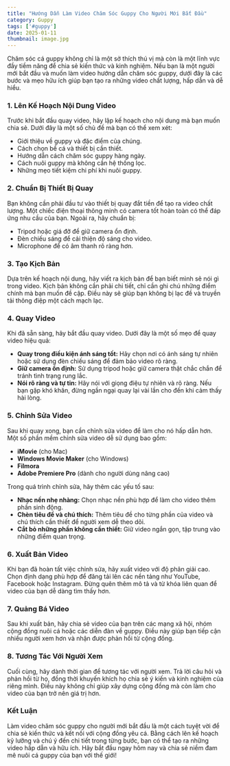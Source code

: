 ```yaml
---
title: "Hướng Dẫn Làm Video Chăm Sóc Guppy Cho Người Mới Bắt Đầu"
category: Guppy
tags: ['#guppy']
date: 2025-01-11
thumbnail: image.jpg
---
```


Chăm sóc cá guppy không chỉ là một sở thích thú vị mà còn là một lĩnh vực đầy tiềm năng để chia sẻ kiến thức và kinh nghiệm. Nếu bạn là một người mới bắt đầu và muốn làm video hướng dẫn chăm sóc guppy, dưới đây là các bước và mẹo hữu ích giúp bạn tạo ra những video chất lượng, hấp dẫn và dễ hiểu.

### 1. **Lên Kế Hoạch Nội Dung Video**
Trước khi bắt đầu quay video, hãy lập kế hoạch cho nội dung mà bạn muốn chia sẻ. Dưới đây là một số chủ đề mà bạn có thể xem xét:

- Giới thiệu về guppy và đặc điểm của chúng.
- Cách chọn bể cá và thiết bị cần thiết.
- Hướng dẫn cách chăm sóc guppy hàng ngày.
- Cách nuôi guppy mà không cần hệ thống lọc.
- Những mẹo tiết kiệm chi phí khi nuôi guppy.

### 2. **Chuẩn Bị Thiết Bị Quay**
Bạn không cần phải đầu tư vào thiết bị quay đắt tiền để tạo ra video chất lượng. Một chiếc điện thoại thông minh có camera tốt hoàn toàn có thể đáp ứng nhu cầu của bạn. Ngoài ra, hãy chuẩn bị:

- Tripod hoặc giá đỡ để giữ camera ổn định.
- Đèn chiếu sáng để cải thiện độ sáng cho video.
- Microphone để có âm thanh rõ ràng hơn.

### 3. **Tạo Kịch Bản**
Dựa trên kế hoạch nội dung, hãy viết ra kịch bản để bạn biết mình sẽ nói gì trong video. Kịch bản không cần phải chi tiết, chỉ cần ghi chú những điểm chính mà bạn muốn đề cập. Điều này sẽ giúp bạn không bị lạc đề và truyền tải thông điệp một cách mạch lạc.

### 4. **Quay Video**
Khi đã sẵn sàng, hãy bắt đầu quay video. Dưới đây là một số mẹo để quay video hiệu quả:

- **Quay trong điều kiện ánh sáng tốt:** Hãy chọn nơi có ánh sáng tự nhiên hoặc sử dụng đèn chiếu sáng để đảm bảo video rõ ràng.
- **Giữ camera ổn định:** Sử dụng tripod hoặc giữ camera thật chắc chắn để tránh tình trạng rung lắc.
- **Nói rõ ràng và tự tin:** Hãy nói với giọng điệu tự nhiên và rõ ràng. Nếu bạn gặp khó khăn, đừng ngần ngại quay lại vài lần cho đến khi cảm thấy hài lòng.

### 5. **Chỉnh Sửa Video**
Sau khi quay xong, bạn cần chỉnh sửa video để làm cho nó hấp dẫn hơn. Một số phần mềm chỉnh sửa video dễ sử dụng bao gồm:

- **iMovie** (cho Mac)
- **Windows Movie Maker** (cho Windows)
- **Filmora**
- **Adobe Premiere Pro** (dành cho người dùng nâng cao)

Trong quá trình chỉnh sửa, hãy thêm các yếu tố sau:

- **Nhạc nền nhẹ nhàng:** Chọn nhạc nền phù hợp để làm cho video thêm phần sinh động.
- **Chèn tiêu đề và chú thích:** Thêm tiêu đề cho từng phần của video và chú thích cần thiết để người xem dễ theo dõi.
- **Cắt bỏ những phần không cần thiết:** Giữ video ngắn gọn, tập trung vào những điểm quan trọng.

### 6. **Xuất Bản Video**
Khi bạn đã hoàn tất việc chỉnh sửa, hãy xuất video với độ phân giải cao. Chọn định dạng phù hợp để đăng tải lên các nền tảng như YouTube, Facebook hoặc Instagram. Đừng quên thêm mô tả và từ khóa liên quan để video của bạn dễ dàng tìm thấy hơn.

### 7. **Quảng Bá Video**
Sau khi xuất bản, hãy chia sẻ video của bạn trên các mạng xã hội, nhóm cộng đồng nuôi cá hoặc các diễn đàn về guppy. Điều này giúp bạn tiếp cận nhiều người xem hơn và nhận được phản hồi từ cộng đồng.

### 8. **Tương Tác Với Người Xem**
Cuối cùng, hãy dành thời gian để tương tác với người xem. Trả lời câu hỏi và phản hồi từ họ, đồng thời khuyến khích họ chia sẻ ý kiến và kinh nghiệm của riêng mình. Điều này không chỉ giúp xây dựng cộng đồng mà còn làm cho video của bạn trở nên giá trị hơn.

### Kết Luận
Làm video chăm sóc guppy cho người mới bắt đầu là một cách tuyệt vời để chia sẻ kiến thức và kết nối với cộng đồng yêu cá. Bằng cách lên kế hoạch kỹ lưỡng và chú ý đến chi tiết trong từng bước, bạn có thể tạo ra những video hấp dẫn và hữu ích. Hãy bắt đầu ngay hôm nay và chia sẻ niềm đam mê nuôi cá guppy của bạn với thế giới!